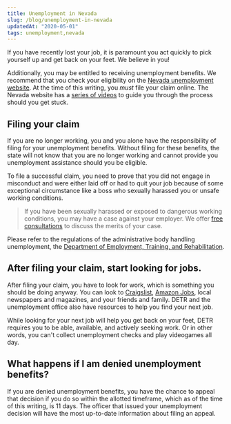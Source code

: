 ```yaml
---
title: Unemployment in Nevada
slug: /blog/unemployment-in-nevada
updatedAt: "2020-05-01"
tags: unemployment,nevada
---
```


If you have recently lost your job, it is paramount you act quickly to pick
yourself up and get back on your feet. We believe in you!

Additionally, you may be entitled to receiving unemployment benefits. We
recommend that you check your eligibility on the [Nevada unemployment
website](http://ui.nv.gov). At the time of this writing, you *must* file your
claim online. The Nevada website has a [series of
videos](https://www.youtube.com/playlist?list=PLKU0G2uxOM7AwxvSH-GyeQAgiwxHFzEdF)
to guide you through the process should you get stuck.

## Filing your claim

If you are no longer working, you and you alone have the responsibility of
filing for your unemployment benefits. Without filing for these benefits,
the state will not know that you are no longer working and cannot provide
you unemployment assistance should you be eligible.

To file a successful claim, you need to prove that you did not engage in
misconduct and were either laid off or had to quit your job because of some
exceptional circumstance like a boss who sexually harassed you or unsafe
working conditions.

> If you have been sexually harassed or exposed to dangerous working
> conditions, you may have a case against your employer. We offer
> [free consultations](/contact) to discuss the merits of your case.

Please refer to the regulations of the administrative body handling
unemployment, the [Department of Employment, Training, and
Rehabilitation](https://detr.nv.gov).

## After filing your claim, start looking for jobs.

After filing your claim, you have to look for work, which is something
you should be doing anyway. You can look to
[Craigslist](https://craigslist.org), [Amazon Jobs](https://amazon.jobs/en/),
local newspapers and magazines, and your friends and family. DETR and the
unemployment office also have resources to help you find your next job.

While looking for your next job will help you get back on your feet, DETR
requires you to be able, available, and actively seeking work. Or in other
words, you can't collect unemployment checks and play videogames all day.

## What happens if I am denied unemployment benefits?

If you are denied unemployment benefits, you have the chance to appeal that
decision if you do so within the allotted timeframe, which as of the time of
this writing, is 11 days. The officer that issued your unemployment decision
will have the most up-to-date information about filing an appeal.

</PublicLayout>
